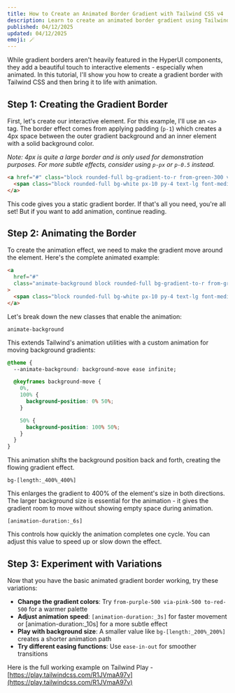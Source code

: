 ```yaml
---
title: How to Create an Animated Border Gradient with Tailwind CSS v4
description: Learn to create an animated border gradient using Tailwind CSS without custom CSS.
published: 04/12/2025
updated: 04/12/2025
emoji: 🪄
---
```


While gradient borders aren't heavily featured in the HyperUI components, they add a beautiful touch to interactive elements - especially when animated. In this tutorial, I'll show you how to create a gradient border with Tailwind CSS and then bring it to life with animation.

## Step 1: Creating the Gradient Border

First, let's create our interactive element. For this example, I'll use an `<a>` tag. The border effect comes from applying padding (`p-1`) which creates a 4px space between the outer gradient background and an inner element with a solid background color.

_Note: 4px is quite a large border and is only used for demonstration purposes. For more subtle effects, consider using `p-px` or `p-0.5` instead._

```html
<a href="#" class="block rounded-full bg-gradient-to-r from-green-300 via-blue-600 to-red-300 p-1">
  <span class="block rounded-full bg-white px-10 py-4 text-lg font-medium"> Hello there 👋 </span>
</a>
```

This code gives you a static gradient border. If that's all you need, you're all set! But if you want to add animation, continue reading.

## Step 2: Animating the Border

To create the animation effect, we need to make the gradient move around the element. Here's the complete animated example:

```html
<a
  href="#"
  class="animate-background block rounded-full bg-gradient-to-r from-green-300 via-blue-600 to-red-300 bg-[length:_400%_400%] p-1 [animation-duration:_6s]"
>
  <span class="block rounded-full bg-white px-10 py-4 text-lg font-medium"> Hello there 👋 </span>
</a>
```

Let's break down the new classes that enable the animation:

`animate-background`

This extends Tailwind's animation utilities with a custom animation for moving background gradients:

```css
@theme {
  --animate-background: background-move ease infinite;

  @keyframes background-move {
    0%,
    100% {
      background-position: 0% 50%;
    }

    50% {
      background-position: 100% 50%;
    }
  }
}
```

This animation shifts the background position back and forth, creating the flowing gradient effect.

`bg-[length:_400%_400%]`

This enlarges the gradient to 400% of the element's size in both directions. The larger background size is essential for the animation - it gives the gradient room to move without showing empty space during animation.

`[animation-duration:_6s]`

This controls how quickly the animation completes one cycle. You can adjust this value to speed up or slow down the effect.

## Step 3: Experiment with Variations

Now that you have the basic animated gradient border working, try these variations:

- **Change the gradient colors**: Try `from-purple-500 via-pink-500 to-red-500` for a warmer palette
- **Adjust animation speed**: `[animation-duration:_3s]` for faster movement or [animation-duration:_10s] for a more subtle effect
- **Play with background size**: A smaller value like `bg-[length:_200%_200%]` creates a shorter animation path
- **Try different easing functions**: Use `ease-in-out` for smoother transitions

Here is the full working example on Tailwind Play - [https://play.tailwindcss.com/R1JVmaA97v](https://play.tailwindcss.com/R1JVmaA97v)
